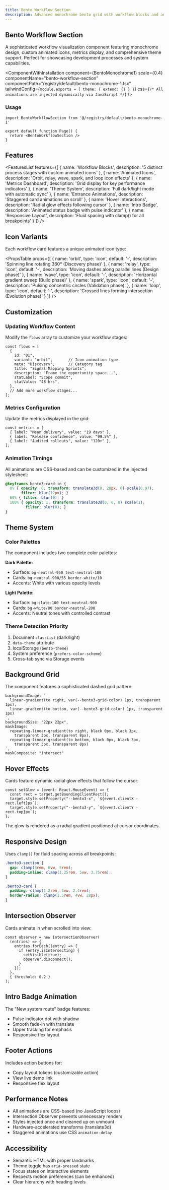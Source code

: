 ```yaml
---
title: Bento Workflow Section
description: Advanced monochrome bento grid with workflow blocks and animated icons
---
```



## Bento Workflow Section

A sophisticated workflow visualization component featuring monochrome design, custom animated icons, metrics display, and comprehensive theme support. Perfect for showcasing development processes and system capabilities.

<ComponentWithInstallation 
  component={BentoMonochrome1}
  scale={0.4}
  componentName="bento-workflow-section"
  componentPath="registry/default/bento-monochrome-1.tsx"
  tailwindConfig={`module.exports = {
  theme: {
    extend: {}
  }
}`}
  css={`/* All animations are injected dynamically via JavaScript */`}
/>

### Usage

```tsx
import BentoWorkflowSection from '@/registry/default/bento-monochrome-1'

export default function Page() {
  return <BentoWorkflowSection />
}
```

<div className="mb-8" />

## Features

<FeaturesList features={[
  { name: 'Workflow Blocks', description: '5 distinct process stages with custom animated icons' },
  { name: 'Animated Icons', description: 'Orbit, relay, wave, spark, and loop icon effects' },
  { name: 'Metrics Dashboard', description: 'Grid display for key performance indicators' },
  { name: 'Theme System', description: 'Full dark/light mode with automatic sync' },
  { name: 'Entrance Animations', description: 'Staggered card animations on scroll' },
  { name: 'Hover Interactions', description: 'Radial glow effects following cursor' },
  { name: 'Intro Badge', description: 'Animated status badge with pulse indicator' },
  { name: 'Responsive Layout', description: 'Fluid spacing with clamp() for all breakpoints' }
]} />

## Icon Variants

Each workflow card features a unique animated icon type:

<PropsTable props={[
  { name: 'orbit', type: 'icon', default: '-', description: 'Spinning line rotating 360° (Discovery phase)' },
  { name: 'relay', type: 'icon', default: '-', description: 'Moving dashes along parallel lines (Design phase)' },
  { name: 'wave', type: 'icon', default: '-', description: 'Horizontal gradient sweep (Build phase)' },
  { name: 'spark', type: 'icon', default: '-', description: 'Pulsing concentric circles (Validation phase)' },
  { name: 'loop', type: 'icon', default: '-', description: 'Crossed lines forming intersection (Evolution phase)' }
]} />

## Customization

### Updating Workflow Content

Modify the `flows` array to customize your workflow stages:

```tsx
const flows = [
  {
    id: "01",
    variant: "orbit",       // Icon animation type
    meta: "Discovery",      // Category tag
    title: "Signal Mapping Sprints",
    description: "Frame the opportunity space...",
    statLabel: "Scope commit",
    statValue: "48 hrs",
  },
  // Add more workflow stages...
];
```

### Metrics Configuration

Update the metrics displayed in the grid:

```tsx
const metrics = [
  { label: "Mean delivery", value: "19 days" },
  { label: "Release confidence", value: "99.5%" },
  { label: "Audited rollouts", value: "120+" },
];
```

### Animation Timings

All animations are CSS-based and can be customized in the injected stylesheet:

```css
@keyframes bento3-card-in {
  0% { opacity: 0; transform: translate3d(0, 28px, 0) scale(0.97); 
       filter: blur(12px); }
  60% { filter: blur(0); }
  100% { opacity: 1; transform: translate3d(0, 0, 0) scale(1); 
         filter: blur(0); }
}
```

## Theme System

### Color Palettes

The component includes two complete color palettes:

**Dark Palette:**
- Surface: `bg-neutral-950 text-neutral-100`
- Cards: `bg-neutral-900/55 border-white/10`
- Accents: White with various opacity levels

**Light Palette:**
- Surface: `bg-slate-100 text-neutral-900`
- Cards: `bg-white/80 border-neutral-200`
- Accents: Neutral tones with controlled contrast

### Theme Detection Priority

1. Document `classList` (dark/light)
2. `data-theme` attribute
3. localStorage (`bento-theme`)
4. System preference (`prefers-color-scheme`)
5. Cross-tab sync via Storage events

## Background Grid

The component features a sophisticated dashed grid pattern:

```tsx
backgroundImage: `
  linear-gradient(to right, var(--bento3-grid-color) 1px, transparent 1px),
  linear-gradient(to bottom, var(--bento3-grid-color) 1px, transparent 1px)
`,
backgroundSize: "22px 22px",
maskImage: `
  repeating-linear-gradient(to right, black 0px, black 3px, 
    transparent 3px, transparent 8px),
  repeating-linear-gradient(to bottom, black 0px, black 3px, 
    transparent 3px, transparent 8px)
`,
maskComposite: "intersect"
```

## Hover Effects

Cards feature dynamic radial glow effects that follow the cursor:

```tsx
const setGlow = (event: React.MouseEvent) => {
  const rect = target.getBoundingClientRect();
  target.style.setProperty("--bento3-x", `${event.clientX - rect.left}px`);
  target.style.setProperty("--bento3-y", `${event.clientY - rect.top}px`);
};
```

The glow is rendered as a radial gradient positioned at cursor coordinates.

## Responsive Design

Uses `clamp()` for fluid spacing across all breakpoints:

```css
.bento3-section {
  gap: clamp(3rem, 6vw, 5rem);
  padding-inline: clamp(1.25rem, 5vw, 3.75rem);
}

.bento3-card {
  padding: clamp(1.2rem, 3vw, 2.4rem);
  border-radius: clamp(1.5rem, 4vw, 28px);
}
```

## Intersection Observer

Cards animate in when scrolled into view:

```tsx
const observer = new IntersectionObserver(
  (entries) => {
    entries.forEach((entry) => {
      if (entry.isIntersecting) {
        setVisible(true);
        observer.disconnect();
      }
    });
  },
  { threshold: 0.2 }
);
```

## Intro Badge Animation

The "New system route" badge features:
- Pulse indicator dot with shadow
- Smooth fade-in with translate
- Upper tracking for emphasis
- Responsive flex layout

## Footer Actions

Includes action buttons for:
- Copy layout tokens (customizable action)
- View live demo link
- Responsive flex layout

## Performance Notes

- All animations are CSS-based (no JavaScript loops)
- Intersection Observer prevents unnecessary renders
- Styles injected once and cleaned up on unmount
- Hardware-accelerated transforms (translate3d)
- Staggered animations use CSS `animation-delay`

## Accessibility

- Semantic HTML with proper landmarks
- Theme toggle has `aria-pressed` state
- Focus states on interactive elements
- Respects motion preferences (can be enhanced)
- Clear hierarchy with heading levels

